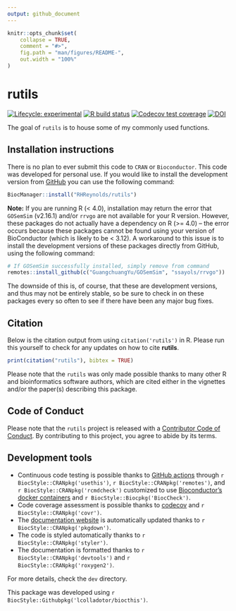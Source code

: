 ```yaml
---
output: github_document
---
```


<!-- README.md is generated from README.Rmd. Please edit that file -->

```r
knitr::opts_chunk$set(
    collapse = TRUE,
    comment = "#>",
    fig.path = "man/figures/README-",
    out.width = "100%"
)
```

# rutils

<!-- badges: start -->
[![Lifecycle: experimental](https://img.shields.io/badge/lifecycle-experimental-orange.svg)](https://www.tidyverse.org/lifecycle/#experimental)
[![R build status](https://github.com/RHReynolds/rutils/workflows/R-CMD-check-bioc/badge.svg)](https://github.com/RHReynolds/rutils/actions)
[![Codecov test coverage](https://codecov.io/gh/RHReynolds/rutils/branch/master/graph/badge.svg)](https://codecov.io/gh/RHReynolds/rutils?branch=master)
[![DOI](https://zenodo.org/badge/319682459.svg)](https://zenodo.org/badge/latestdoi/319682459)
<!-- badges: end -->

The goal of `rutils` is to house some of my commonly used functions.

## Installation instructions

There is no plan to ever submit this code to `CRAN` or `Bioconductor`. This code was developed for personal use. If you would like to install the development version from [GitHub](https://github.com/) you can use the following command:

```r
BiocManager::install("RHReynolds/rutils")
```

**Note:** If you are running R (< 4.0), installation may return the error that `GOSemSim` (v2.16.1) and/or `rrvgo` are not available for your R version. However, these packages do not actually have a dependency on R (>= 4.0) -- the error occurs because these packages cannot be found using your version of BioConductor (which is likely to be < 3.12). A workaround to this issue is to install the development versions of these packages directly from GitHub, using the following command:

```r
# If GOSemSim successfully installed, simply remove from command
remotes::install_github(c("GuangchuangYu/GOSemSim", "ssayols/rrvgo"))
```

The downside of this is, of course, that these are development versions, and thus may not be entirely stable, so be sure to check in on these packages every so often to see if there have been any major bug fixes.

## Citation

Below is the citation output from using `citation('rutils')` in R. Please
run this yourself to check for any updates on how to cite __rutils__.

```r
print(citation("rutils"), bibtex = TRUE)
```

Please note that the `rutils` was only made possible thanks to many other R and bioinformatics software authors, which are cited either in the vignettes and/or the paper(s) describing this package.

## Code of Conduct

Please note that the `rutils` project is released with a [Contributor Code of Conduct](https://contributor-covenant.org/version/2/0/CODE_OF_CONDUCT.html). By contributing to this project, you agree to abide by its terms.

## Development tools

* Continuous code testing is possible thanks to [GitHub actions](https://www.tidyverse.org/blog/2020/04/usethis-1-6-0/)  through `r BiocStyle::CRANpkg('usethis')`, `r BiocStyle::CRANpkg('remotes')`, and `r BiocStyle::CRANpkg('rcmdcheck')` customized to use [Bioconductor's docker containers](https://www.bioconductor.org/help/docker/) and `r BiocStyle::Biocpkg('BiocCheck')`.
* Code coverage assessment is possible thanks to [codecov](https://codecov.io/gh) and `r BiocStyle::CRANpkg('covr')`.
* The [documentation website](http://RHReynolds.github.io/rutils) is automatically updated thanks to `r BiocStyle::CRANpkg('pkgdown')`.
* The code is styled automatically thanks to `r BiocStyle::CRANpkg('styler')`.
* The documentation is formatted thanks to `r BiocStyle::CRANpkg('devtools')` and `r BiocStyle::CRANpkg('roxygen2')`.

For more details, check the `dev` directory.

This package was developed using `r BiocStyle::Githubpkg('lcolladotor/biocthis')`.


